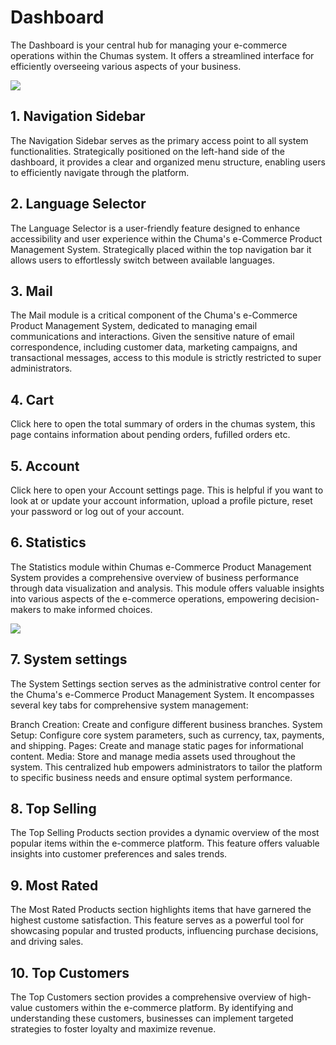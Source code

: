 # Dashboard

The Dashboard is your central hub for managing your e-commerce operations
 within the Chumas system. It offers a streamlined interface for efficiently 
 overseeing various aspects of your business.



 ![](../pages/images/p20.png)




 ## 1. Navigation Sidebar

 The Navigation Sidebar serves as the primary access point to all system functionalities. 
 Strategically positioned on the left-hand side of the dashboard, it provides a clear and organized 
 menu structure, enabling users to efficiently navigate through the platform.

## 2. Language Selector

The Language Selector is a user-friendly feature designed to enhance accessibility
and user experience within the Chuma's e-Commerce Product Management System. 
Strategically placed within the top navigation bar it allows users to effortlessly 
switch between available languages.

## 3. Mail

The Mail module is a critical component of the Chuma's e-Commerce Product Management System,
dedicated to managing email communications and interactions. Given the sensitive nature of email
correspondence, including customer data, marketing campaigns, and transactional messages,
access to this module is strictly restricted to super administrators.

## 4. Cart

Click here to open the total summary of orders in the chumas system, this page contains information about pending orders,
fufilled orders etc. 

## 5. Account

Click here to open your Account settings page. This is helpful if you want to
look at or update your account information, upload a profile picture, reset your
password or log out of your account.

## 6. Statistics

The Statistics module within Chumas e-Commerce Product Management System provides
a comprehensive overview of business performance through data visualization and analysis.
This module offers valuable insights into various aspects of the e-commerce operations,
empowering decision-makers to make informed choices.









 ![](../pages/images/p21.png)

## 7. System settings

The System Settings section serves as the administrative control center for the Chuma's e-Commerce Product Management System. It encompasses several key tabs for comprehensive system management:

Branch Creation: Create and configure different business branches.
System Setup: Configure core system parameters, such as currency, tax, payments, and shipping.
Pages: Create and manage static pages for informational content.
Media: Store and manage media assets used throughout the system.
This centralized hub empowers administrators to tailor the platform to specific business needs and ensure optimal system performance.


## 8. Top Selling

The Top Selling Products section provides a dynamic overview of the most popular items
within the e-commerce platform. This feature offers valuable insights into customer 
preferences and sales trends.


## 9. Most Rated

The Most Rated Products section highlights items that have garnered the highest custome
satisfaction. This feature serves as a powerful tool for showcasing popular and trusted
products, influencing purchase decisions, and driving sales.

## 10. Top Customers

The Top Customers section provides a comprehensive overview of high-value
customers within the e-commerce platform. By identifying and understanding 
these customers, businesses can implement targeted strategies to foster loyalty
 and maximize revenue.



